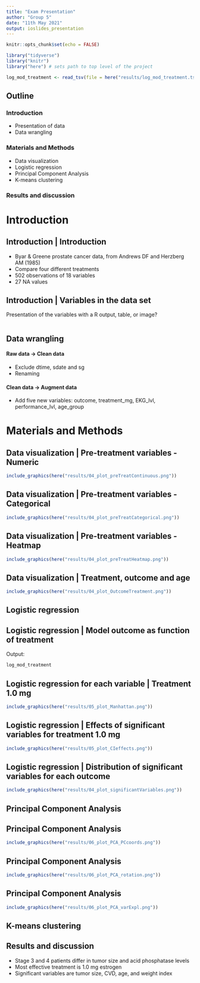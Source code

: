 ```yaml
---
title: "Exam Presentation"
author: "Group 5"
date: "11th May 2021"
output: ioslides_presentation
---
```


```r
knitr::opts_chunk$set(echo = FALSE)
```

```r
library("tidyverse")
library("knitr")
library("here") # sets path to top level of the project
```

```r
log_mod_treatment <- read_tsv(file = here("results/log_mod_treatment.tsv.gz"))
```


## Outline
### Introduction
- Presentation of data
- Data wrangling

### Materials and Methods
- Data visualization
- Logistic regression
- Principal Component Analysis
- K-means clustering

### Results and discussion


# Introduction

## Introduction | Introduction
- Byar & Greene prostate cancer data, from Andrews DF and Herzberg AM (1985) 
- Compare four different treatments
- 502 observations of 18 variables
- 27 NA values

## Introduction | Variables in the data set

Presentation of the variables with a R output, table, or image?

```r

```

## Data wrangling

#### Raw data -> Clean data
- Exclude dtime, sdate and sg
- Renaming

#### Clean data -> Augment data
- Add five new variables: outcome, treatment_mg, EKG_lvl, performance_lvl, age_group

# Materials and Methods

## Data visualization | Pre-treatment variables - Numeric

```r
include_graphics(here("results/04_plot_preTreatContinuous.png"))
```

## Data visualization | Pre-treatment variables - Categorical

```r
include_graphics(here("results/04_plot_preTreatCategorical.png"))
```

## Data visualization | Pre-treatment variables - Heatmap

```r
include_graphics(here("results/04_plot_preTreatHeatmap.png"))
```

## Data visualization | Treatment, outcome and age

```r
include_graphics(here("results/04_plot_OutcomeTreatment.png"))
```

## Logistic regression

## Logistic regression | Model outcome as function of treatment

Output:
```r
log_mod_treatment
```

## Logistic regression for each variable | Treatment 1.0 mg

```r
include_graphics(here("results/05_plot_Manhattan.png"))
```

## Logistic regression | Effects of significant variables for treatment 1.0 mg
  
```r
include_graphics(here("results/05_plot_CIeffects.png"))
```

## Logistic regression | Distribution of significant variables for each outcome
```r
include_graphics(here("results/04_plot_significantVariables.png"))
```

## Principal Component Analysis

## Principal Component Analysis
```r
include_graphics(here("results/06_plot_PCA_PCcoords.png"))
```

## Principal Component Analysis
```r
include_graphics(here("results/06_plot_PCA_rotation.png"))
```

## Principal Component Analysis
```r
include_graphics(here("results/06_plot_PCA_varExpl.png"))
``` 

## K-means clustering





## Results and discussion

- Stage 3 and 4 patients differ in tumor size and acid phosphatase levels
- Most effective treatment is 1.0 mg estrogen
- Significant variables are tumor size, CVD, age, and weight index


